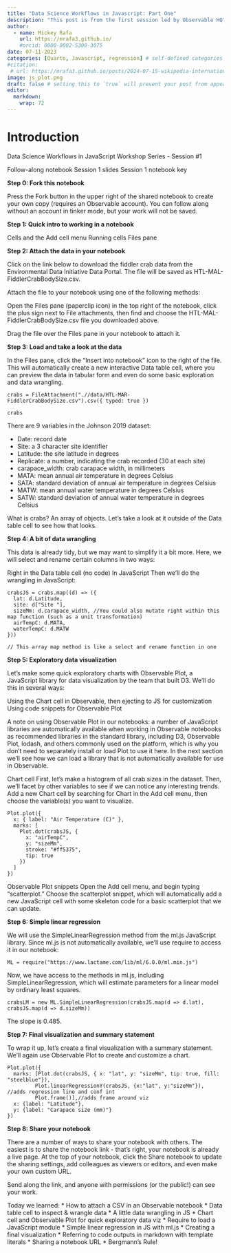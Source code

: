```yaml
---
title: "Data Science Workflows in Javascript: Part One"
description: "This post is from the first session led by Observable HQ"
author:
  - name: Mickey Rafa
    url: https://mrafa3.github.io/
    #orcid: 0000-0002-5300-3075
date: 07-11-2023
categories: [Quarto, Javascript, regression] # self-defined categories
#citation: 
 # url: https://mrafa3.github.io/posts/2024-07-15-wikipedia-international-mens-soccer/ 
image: js_plot.png
draft: false # setting this to `true` will prevent your post from appearing on your listing page until you're ready!
editor: 
  markdown: 
    wrap: 72
---
```


# Introduction

Data Science Workflows in JavaScript Workshop Series - Session #1

Follow-along notebook Session 1 slides Session 1 notebook key

**Step 0: Fork this notebook**

Press the Fork button in the upper right of the shared notebook to
create your own copy (requires an Observable account). You can follow
along without an account in tinker mode, but your work will not be
saved.

**Step 1: Quick intro to working in a notebook**

Cells and the Add cell menu Running cells Files pane

**Step 2: Attach the data in your notebook**

Click on the link below to download the fiddler crab data from the
Environmental Data Initiative Data Portal. The file will be saved as
HTL-MAL-FiddlerCrabBodySize.csv.

Attach the file to your notebook using one of the following methods:

Open the Files pane (paperclip icon) in the top right of the notebook,
click the plus sign next to File attachments, then find and choose the
HTL-MAL-FiddlerCrabBodySize.csv file you downloaded above.

Drag the file over the Files pane in your notebook to attach it.

**Step 3: Load and take a look at the data**

In the Files pane, click the "Insert into notebook" icon to the right of
the file. This will automatically create a new interactive Data table
cell, where you can preview the data in tabular form and even do some
basic exploration and data wrangling.

```ojs
crabs = FileAttachment(".//data/HTL-MAR-FiddlerCrabBodySize.csv").csv({ typed: true })
```
```ojs
crabs
```

There are 9 variables in the Johnson 2019 dataset:

-   Date: record date
-   Site: a 3 character site identifier
-   Latitude: the site latitude in degrees
-   Replicate: a number, indicating the crab recorded (30 at each site)
-   carapace_width: crab carapace width, in millimeters
-   MATA: mean annual air temperature in degrees Celsius
-   SATA: standard deviation of annual air temperature in degrees
    Celsius
-   MATW: mean annual water temperature in degrees Celsius
-   SATW: standard deviation of annual water temperature in degrees
    Celsius

What is crabs? An array of objects. Let's take a look at it outside of
the Data table cell to see how that looks.

**Step 4: A bit of data wrangling**

This data is already tidy, but we may want to simplify it a bit more.
Here, we will select and rename certain columns in two ways:

Right in the Data table cell (no code) In JavaScript Then we’ll do the
wrangling in JavaScript:

```ojs
crabsJS = crabs.map((d) => ({
  lat: d.Latitude,
  site: d["Site "],
  sizeMm: d.carapace_width, //You could also mutate right within this map function (such as a unit transformation)
  airTempC: d.MATA,
  waterTempC: d.MATW
}))

// This array map method is like a select and rename function in one

```

**Step 5: Exploratory data visualization**

Let’s make some quick exploratory charts with Observable Plot, a
JavaScript library for data visualization by the team that built D3.
We’ll do this in several ways:

Using the Chart cell in Observable, then ejecting to JS for
customization Using code snippets for Observable Plot

A note on using Observable Plot in our notebooks: a number of JavaScript
libraries are automatically available when working in Observable
notebooks as recommended libraries in the standard library, including
D3, Observable Plot, lodash, and others commonly used on the platform,
which is why you don’t need to separately install or load Plot to use it
here. In the next section we’ll see how we can load a library that is
not automatically available for use in Observable.

Chart cell First, let’s make a histogram of all crab sizes in the
dataset. Then, we’ll facet by other variables to see if we can notice
any interesting trends. Add a new Chart cell by searching for Chart in
the Add cell menu, then choose the variable(s) you want to visualize.

```ojs
Plot.plot({
  x: { label: "Air Temperature (C)" },
  marks: [
    Plot.dot(crabsJS, {
      x: "airTempC",
      y: "sizeMm",
      stroke: "#ff5375",
      tip: true
    })
  ]
})
```

Observable Plot snippets Open the Add cell menu, and begin typing
"scatterplot." Choose the scatterplot snippet, which will automatically
add a new JavaScript cell with some skeleton code for a basic
scatterplot that we can update.

**Step 6: Simple linear regression**

We will use the SimpleLinearRegression method from the ml.js JavaScript
library. Since ml.js is not automatically available, we’ll use require
to access it in our notebook:

```ojs
ML = require("https://www.lactame.com/lib/ml/6.0.0/ml.min.js")
```

Now, we have access to the methods in ml.js, including
SimpleLinearRegression, which will estimate parameters for a linear
model by ordinary least squares.

```ojs
crabsLM = new ML.SimpleLinearRegression(crabsJS.map(d => d.lat), crabsJS.map(d => d.sizeMm))
```

The slope is 0.485.

**Step 7: Final visualization and summary statement**

To wrap it up, let’s create a final visualization with a summary
statement. We’ll again use Observable Plot to create and customize a
chart.

```ojs
Plot.plot({
  marks: [Plot.dot(crabsJS, { x: "lat", y: "sizeMm", tip: true, fill: "steelblue"}),
         Plot.linearRegressionY(crabsJS, {x:"lat", y:"sizeMm"}), //adds regression line and conf int
         Plot.frame()],//adds frame around viz
  x: {label: "Latitude"},
  y: {label: "Carapace size (mm)"}
})
```

**Step 8: Share your notebook**

There are a number of ways to share your notebook with others. The
easiest is to share the notebook link - that’s right, your notebook is
already a live page. At the top of your notebook, click the Share
notebook to update the sharing settings, add colleagues as viewers or
editors, and even make your own custom URL.

Send along the link, and anyone with permissions (or the public!) can
see your work.

Today we learned: \* How to attach a CSV in an Observable notebook \*
Data table cell to inspect & wrangle data \* A little data wrangling in
JS \* Chart cell and Observable Plot for quick exploratory data viz \*
Require to load a JavaScript module \* Simple linear regression in JS
with ml.js \* Creating a final visualization \* Referring to code
outputs in markdown with template literals \* Sharing a notebook URL \*
Bergmann's Rule!
